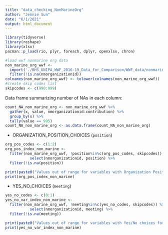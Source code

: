 ```yaml
---
title: "data_checking_NonMarineOrg"
author: "Jennie Sun"
date: "6/1/2021"
output: html_document
---
```

```r
library(tidyverse)
library(reshape)
library(xlsx)
pacman::p_load(rio, plyr, foreach, dplyr, openxlsx, chron)
```

```r
#load wwf nonmarine org data
non_marine_org_wwf <- 
  import('./BHS_UNIPA_WWF_2016-19_Data_for_Comparison/WWF_data/nonmarineorganizationmembership-20210113.csv')  %>%
  filter(!is.na(nmorganizationid))
colnames(non_marine_org_wwf) <- tolower(colnames(non_marine_org_wwf))
#create skip codes list
skipcodes <- c(990:999)
```

Data frame summarizing number of NAs in each column: 
```r
count_NA_non_marine_org <- non_marine_org_wwf %>%
  gather(x, value, nmorganizationid:contribution) %>%
  group_by(x) %>%
  tally(value == 995)
count_NA_non_marine_org <- as.data.frame(count_NA_non_marine_org)
```

* ORGANIZATION_POSITION_CHOICES (`position`)
```r
org_pos_codes <- c(1:2)
org_pos_index_non_marine <- 
  filter(non_marine_org_wwf, !position%in%c(org_pos_codes, skipcodes)) %>%
           select(nmorganizationid, position) %>%
  filter(!is.na(position))

print(paste0("Values out of range for variables with Organization Position choices for Non-Marine Organization ID", org_pos_index_non_marine$nmorganizationid))
print(org_pos_index_non_marine)
```

* YES_NO_CHOICES (`meeting`)
```r
yes_no_codes <- c(0:1)
yes_no_var_index_non_marine <- 
  filter(non_marine_org_wwf, !meeting%in%c(yes_no_codes, skipcodes)) %>%
           select(nmorganizationid, meeting) %>%
  filter(!is.na(meeting))

print(paste0("Values out of range for variables with Yes/No choices for Non-Marine Organization ID", yes_no_var_index_non_marine$nmorganizationid))
print(yes_no_var_index_non_marine)
```